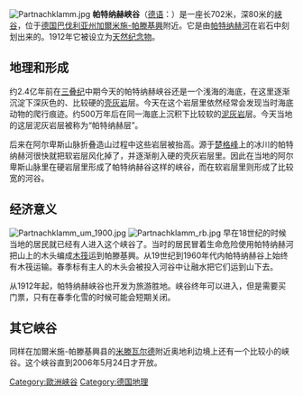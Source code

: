 [[File:Partnachklamm.jpg|thumb]]
'''帕特纳赫峡谷'''（[[德语|德语]]：{{lang|de|Partnachklamm}}）是一座长702米，深80米的[[峡谷|峡谷]]，位于[[德国|德国]][[巴伐利亚州|巴伐利亚州]][[加爾米施-帕滕基興|加爾米施-帕滕基興]]附近。它是由[[帕特纳赫河|帕特纳赫河]]在岩石中刻划出来的。1912年它被设立为[[天然纪念物|天然纪念物]]。

==地理和形成==
约2.4亿年前在[[三叠纪|三叠纪]]中期今天的帕特纳赫峡谷还是一个浅海的海底，在这里逐渐沉淀下深灰色的、比较硬的[[壳灰岩|壳灰岩]]层。今天在这个岩层里依然经常会发现当时海底动物的爬行痕迹。约500万年后在同一海底上沉积下比较软的[[泥灰岩|泥灰岩]]层。今天当地的这层泥灰岩层被称为“帕特纳赫层”。

后来在阿尔卑斯山脉折叠造山过程中这些岩层被抬高。源于[[楚格峰|楚格峰]]上的冰川的帕特纳赫河很快就把软岩层风化掉了，并逐渐削入硬的壳灰岩层里。因此在当地的阿尔卑斯山脉里在硬岩层里形成了帕特纳赫谷这样的峡谷，而在软岩层里则形成了比较宽的河谷。

==经济意义==
[[File:Partnachklamm_um_1900.jpg|thumb]]
[[File:Partnachklamm_rb.jpg|thumb]]
早在18世纪的时候当地的居民就已经有人进入这个峡谷了。当时的居民冒着生命危险使用帕特纳赫河把山上的木头编成[[木筏|木筏]]运到帕滕基興。从19世纪到1960年代内帕特纳赫谷上始终有木筏运输。春季标有主人的木头会被投入河谷中让融水把它们运到山下去。

从1912年起，帕特纳赫峡谷也开发为旅游胜地。峡谷终年可以进入，但是需要买门票，只有在春季化雪的时候可能会短期关闭。

==其它峡谷==
同样在加爾米施-帕滕基興县的[[米滕瓦尔德_(巴伐利亚州)|米滕瓦尔德]]附近奥地利边境上还有一个比较小的峡谷。这个峡谷直到2006年5月24日才开放。

{{coord|47|28|9|N|11|7|7|E|display=title}}

[[Category:歐洲峽谷|Category:歐洲峽谷]]
[[Category:德国地理|Category:德国地理]]
